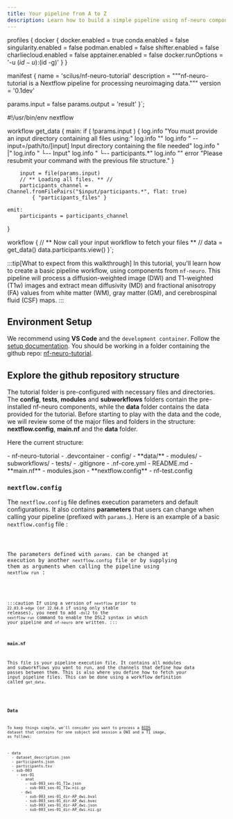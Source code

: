 ```yaml
---
title: Your pipeline from A to Z
description: Learn how to build a simple pipeline using nf-neuro components
---
```



profiles {
    docker {
        docker.enabled          = true
        conda.enabled           = false
        singularity.enabled     = false
        podman.enabled          = false
        shifter.enabled         = false
        charliecloud.enabled    = false
        apptainer.enabled       = false
        docker.runOptions       = '-u $(id -u):$(id -g)'
    }
}

manifest {
    name            = 'scilus/nf-neuro-tutorial'
    description     = """nf-neuro-tutorial is a Nextflow pipeline for processing neuroimaging data."""
    version         = '0.1dev'

params.input      = false
params.output     = 'result'
}`;

#!/usr/bin/env nextflow

workflow get_data {
    main:
        if ( !params.input ) {
            log.info "You must provide an input directory containing all files using:"
            log.info ""
            log.info "    --input=/path/to/[input]   Input directory containing the file needed"
            log.info "                        |"
            log.info "                        └-- Input"
            log.info "                             └-- participants.*"
            log.info ""
            error "Please resubmit your command with the previous file structure."
        }

        input = file(params.input)
        // ** Loading all files. ** //
        participants_channel = Channel.fromFilePairs("$input/participants.*", flat: true)
            { "participants_files" }

    emit:
        participants = participants_channel
}

workflow {
    // ** Now call your input workflow to fetch your files ** //
    data = get_data()
    data.participants.view()
}`;


:::tip[What to expect from this walkthrough]
In this tutorial, you'll learn how to create a basic pipeline workflow, using components from `nf-neuro`. 
This pipeline will process a diffusion-weighted image (DWI) and T1-weighted (T1w) images and extract mean diffusivity 
(MD) and fractional anisotropy (FA) values from white matter (WM), gray matter (GM), and cerebrospinal fluid (CSF) maps.
:::

## Environment Setup

We recommend using **VS Code** and the `development container`. Follow the
[setup documentation](/nf-neuro/pipeline/setup). You should be working in a folder containing the github 
repo: [nf-neuro-tutorial](https://github.com/scilus/nf-neuro-tutorial).

## Explore the github repository structure 

The tutorial folder is pre-configured with necessary files and directories.
The **config**, **tests**, **modules** and **subworkflows** folders contain the pre-installed nf-neuro components, 
while the **data** folder contains the data provided for the tutorial. Before starting to play with the data and the code,
we will review some of the major files and folders in the structure: **nextflow.config**, **main.nf** and the **data** folder.

Here the current structure:

<FileTree>
- nf-neuro-tutorial
  - .devcontainer
  - config/
  - **data/**
  - modules/
  - subworkflows/
  - tests/
  - .gitignore
  - .nf-core.yml
  - README.md
  - **main.nf**
  - modules.json
  - **nextflow.config**
  - nf-test.config
</FileTree>

### `nextflow.config`

The `nextflow.config` file defines execution parameters and default configurations.
It also contains **parameters** that users can change when calling your pipeline
(prefixed with `params.`). Here is an example of a basic `nextflow.config` file :

<Code code={nextflowConfig} lang="bash" title="nextflow.config" showCopyToClipboardButton="False"/>

The parameters defined with `params.` can be changed at execution by another `nextflow.config` file or
by supplying them as arguments when calling the pipeline using `nextflow run` :

<Code code="nextflow run main.nf --input /path/to/input --output /path/to/output" lang="nextflow" title="nextflow.config" frame="none"/>

:::caution
If using a version of `nextflow` prior to `22.03.0-edge` (or `22.04.0` if using only stable releases),
you need to add `-dsl2` to the `nextflow run` command to enable the DSL2 syntax in which your
pipeline and `nf-neuro` are written.
:::


### `main.nf`

This file is your pipeline execution file. It contains all modules and subworkflows you want to run, and the
channels that define how data passes between them. This is also where you define how to fetch your input pipeline files.
This can be done using a workflow definition called `get_data`.

<Code code={main} lang="bash" title="main.nf"/>

### Data

To keep things simple, we'll consider you want to process a [BIDS](https://bids-specification.readthedocs.io/en/stable/) dataset that contains for one 
subject and session a DWI and a T1 image, as follows:

<FileTree>
- data
  - dataset_description.json
  - participants.json
  - participants.tsv
  - sub-003
    - ses-01
      - anat
        - sub-003_ses-01_T1w.json
        - sub-003_ses-01_T1w.nii.gz
      - dwi
        - sub-003_ses-01_dir-AP_dwi.bval
        - sub-003_ses-01_dir-AP_dwi.bvec
        - sub-003_ses-01_dir-AP_dwi.json
        - sub-003_ses-01_dir-AP_dwi.nii.gz
</FileTree>